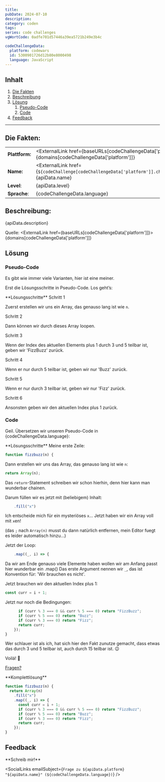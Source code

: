 ---
title:
pubDate: 2024-07-10
description:
category: coden
tags:
series: code challenges
vgWortCode: 0adfe701d57446a39ea5721b249e3b4c

codeChallengeData:
  platform: codewars
  id: 5300901726d12b80e8000498
  language: JavaScript
---

## Inhalt

1. [Die Fakten](#)
1. [Beschreibung](#)
1. [Lösung](#)
   1. [Pseudo-Code](#)
   1. [Code](#)
1. [Feedback](#)

---

## Die Fakten:

|                |                                                                                                                                            |
| -------------- | ------------------------------------------------------------------------------------------------------------------------------------------ |
| **Plattform:** | <ExternalLink href={baseURLs[codeChallengeData['platform']]}>{domains[codeChallengeData['platform']]}</ExternalLink>                       |
| **Name:**      | <ExternalLink href={`${codeChallenge[codeChallengeData['platform']].challenge.url}/${codeChallengeData.id}`}>{apiData.name}</ExternalLink> |
| **Level**:     | {apiData.level}                                                                                                                            |
| **Sprache**:   | {codeChallengeData.language}                                                                                                               |

## Beschreibung:

<FetchedMarkdown>{apiData.description}</FetchedMarkdown>

Quelle: <ExternalLink href={baseURLs[codeChallengeData['platform']]}>{domains[codeChallengeData['platform']]}</ExternalLink>

## Lösung

### Pseudo-Code

Es gibt wie immer viele Varianten, hier ist eine meiner.

Erst die Lösungsschritte in Pseudo-Code. Los geht’s:

<Accordion>
**Lösungsschritte**

<Accordion>
Schritt 1

Zuerst erstellen wir uns ein Array, das genauso lang ist wie `n`.

</Accordion>
<Accordion>
Schritt 2

Dann können wir durch dieses Array loopen.

</Accordion>
<Accordion>
Schritt 3

Wenn der Index des aktuellen Elements plus 1 durch 3 und 5 teilbar ist, geben wir 'FizzBuzz' zurück.

</Accordion>
<Accordion>
Schritt 4

Wenn er nur durch 5 teilbar ist, geben wir nur 'Buzz' zurück.

</Accordion>
<Accordion>
Schritt 5

Wenn er nur durch 3 teilbar ist, geben wir nur 'Fizz' zurück.

</Accordion>
<Accordion>
Schritt 6

Ansonsten geben wir den aktuellen Index plus 1 zurück.

</Accordion>

</Accordion>

### Code

Geil. Übersetzen wir unseren Pseudo-Code in {codeChallengeData.language}:

<Accordion>
**Lösungsschritte**

<Accordion>
Meine erste Zeile:

```js
function fizzbuzz(n) {
```

</Accordion>
<Accordion>

Dann erstellen wir uns das Array, das genauso lang ist wie `n`:

```js
return Array(n);
```

Das `return`-Statement schreiben wir schon hierhin, denn hier kann man wunderbar chainen.

</Accordion>
<Accordion>

Darum füllen wir es jetzt mit (beliebigem) Inhalt:

```js
    .fill("x")
```

Ich entscheide mich für ein mysteriöses `x`... Jetzt haben wir ein Array voll mit `x`en!

(das `;` nach `Array(n)` musst du dann natürlich entfernen, mein Editor fuegt es leider automatisch hinzu...)

</Accordion>
<Accordion>

Jetzt der Loop:

```js
    .map((_, i) => {
```

Da wir am Ende genauso viele Elemente haben wollen wir am Anfang passt hier wunderbar ein <ExternalLink href={docs.array.map}>.map()</ExternalLink>
Das erste Argument nennen wir `_`, das ist Konvention für: 'Wir brauchen es nicht'.

</Accordion>
<Accordion>

Jetzt brauchen wir den aktuellen Index plus 1:

```js
const curr = i + 1;
```

</Accordion>
<Accordion>

Jetzt nur noch die Bedingungen:

```js
      if (curr % 3 === 0 && curr % 5 === 0) return "FizzBuzz";
      if (curr % 5 === 0) return "Buzz";
      if (curr % 3 === 0) return "Fizz";
      return curr;
    });
}
```

Wer schlauer ist als ich, hat sich hier den Fakt zunutze gemacht, dass etwas das durch 3 und 5 teilbar ist, auch durch 15 teilbar ist. 😉

Voilá! 💪

[Fragen?](#feedback)

</Accordion>
</Accordion>

<Accordion>
**Komplettlösung**

```js
function fizzbuzz(n) {
  return Array(n)
    .fill("x")
    .map((_, i) => {
      const curr = i + 1;
      if (curr % 3 === 0 && curr % 5 === 0) return "FizzBuzz";
      if (curr % 5 === 0) return "Buzz";
      if (curr % 3 === 0) return "Fizz";
      return curr;
    });
}
```

</Accordion>

## Feedback

<Accordion>
**Schreib mir!**

<SocialLinks
  emailSubject={`Frage zu ${apiData.platform} "${apiData.name}" (${codeChallengeData.language})`}
/>

</Accordion>
